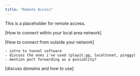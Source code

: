 ```yaml
---
title: "Remote Access"
---
```


This is a placeholder for remote access.

[How to connect within your local area network]

[How to connect from outside your network]

    - intro to tunnel software
    - discuss the ones i've used (playit.gg, localtonet, pinggy)
    - mention port forwarding as a possiblity?

[discuss domains and how to use]